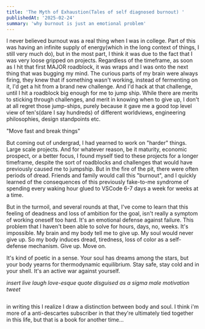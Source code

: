 ```yaml
---
title: 'The Myth of Exhaustion(Tales of self diagnosed burnout) '
publishedAt: '2025-02-24'
summary: 'why burnout is just an emotional problem'
---
```


I never believed burnout was a real thing when I was in college. Part of this was having an infinite supply of energy(which in the long context of things, I still very much do), but in the most part, I think it was due to the fact that I was very loose gripped on projects. Regardless of the timeframe, as soon as I hit that first MAJOR roadblock, it was wraps and I was onto the next thing that was bugging my mind. The curious parts of my brain were always firing, they knew that if something wasn't working, instead of fermenting on it, I'd get a hit from a brand new challenge. And I'd hack at that challenge, until I hit a roadblock big enough for me to jump ship. While there are merits to sticking through challenges, and merit in knowing when to give up, I don't at all regret those jump-ships, purely because it gave me a good top level view of ten's(dare I say hundreds) of different worldviews, engineering philosophies, design standpoints etc. 

"Move fast and break things"

But coming out of undergrad, I had yearned to work on "harder" things. Large scale projects. And for whatever reason, be it maturity, economic prospect, or a better focus, I found myself tied to these projects for a longer timeframe, despite the sort of roadblocks and challenges that would have previously caused me to jumpship. But in the fire of the pit, there were often periods of dread. Friends and family would call this "burnout", and I quickly learned of the consequences of this previously fake-to-me syndrome of spending every waking hour glued to VSCode 6-7 days a week for weeks at a time. 

But in the turmoil, and several rounds at that, I've come to learn that this feeling of deadness and loss of ambition for the goal, isn't really a symptom of working oneself too hard. It's an emotional defense against failure. This problem that I haven't been able to solve for hours, days, no, weeks. It's impossible. My brain and my body tell me to give up. My soul would never give up. So my body induces dread, tiredness, loss of color as a self-defense mechanism. Give up. Move on. 

It's kind of poetic in a sense. 
Your soul has dreams among the stars, but your body yearns for thermodynamic equilibrium. Stay safe, stay cold and in your shell. It's an active war against yourself. 

*insert live laugh love-esque quote disguised as a sigma male motivation tweet*
<div className="image-container">
    <img src="/no_risk_no_porsche.png" alt="" className="resized-image" />
</div>

in writing this I realize I draw a distinction between body and soul. I think i'm more of a anti-descartes subscriber in that they're ultimately tied together in this life, but that is a book for another time... 